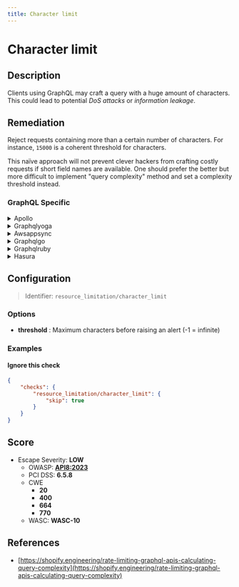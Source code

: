 ```yaml
---
title: Character limit
---
```


# Character limit

## Description

Clients using GraphQL may craft a query with a huge amount of characters.
This could lead to potential *DoS attacks* or *information leakage*.


## Remediation

Reject requests containing more than a certain number of characters.
For instance, `15000` is a coherent threshold for characters.

This naïve approach will not prevent clever hackers from crafting costly requests if short field names are available.
One should prefer the better but more difficult to implement "query complexity" method and set a complexity threshold instead.



### GraphQL Specific

<details>
    <summary>Apollo</summary>

Reject requests containing more than a certain number of characters. For instance, `15000` is a coherent threshold for characters.Install our open source package [GraphQL Armor](https://github.com/Escape-Technologies/graphql-armor) for Apollo.

</details>

<details>
    <summary>Graphqlyoga</summary>

Reject requests containing more than a certain number of characters. For instance, `15000` is a coherent threshold for characters.Install our open source package [GraphQL Armor](https://github.com/Escape-Technologies/graphql-armor) for Yoga.Otherwise, you can use the standalone [envelop plugin](https://www.npmjs.com/package/@escape.tech/graphql-armor-character-limit) directly.

</details>

<details>
    <summary>Awsappsync</summary>

Add ACL rule to prevent requests bigger than a threshold. (e.g., 3000 characters)This would be entered into the Rule JSON editor when creating a web ACL in the AWS WAF Console :```json{  "Name": "BodySizeRule",  "Priority": 1,  "RuleAction": {    "Block": {}  },  "Statement": {    "SizeConstraintStatement": {      "ComparisonOperator": "GE",      "FieldToMatch": {        "Body": {}      },      "Size": 3000,      "TextTransformations": [        {          "Priority": 0,          "Type": "NONE"        }      ]    }  },  "VisibilityConfig": {    "CloudWatchMetricsEnabled": true,    "MetricName": "BodySizeRule",    "SampledRequestsEnabled": true  }}```Don't forget to associate the previously created ACL rule with your AppSync API.For more information refer to :[AWS AppSync - Developer Guide](https://docs.aws.amazon.com/appsync/latest/devguide/what-is-appsync.html) [Integrate an AppSync API with AWS WAF](https://docs.aws.amazon.com/appsync/latest/devguide/WAF-Integration.html) [AWS Web Application Firewall](https://docs.aws.amazon.com/waf/latest/developerguide/waf-chapter.html)

</details>

<details>
    <summary>Graphqlgo</summary>

You can limit query size with a net/http middlware.```go func limitBodySize(next http.Handler, limit int64) http.Handler {  return http.HandlerFunc(func(w http.ResponseWriter, r *http.Request) {    limitedBody := http.MaxBytesReader(w, r.Body, limit)    bodyBytes, err := ioutil.ReadAll(limitedBody)    limitedBody.Close()    if err != nil {      message := "{\"errors\":[{\"message\":\"Request too large.\"}],\"data\":null}"      w.Write([]byte(message))    } else {      r.Body = ioutil.NopCloser(bytes.NewBuffer(bodyBytes))      next.ServeHTTP(w, r)    }  })}func main(){  ...  h := handler.New(&handler.Config{    Schema:   &schema  })  http.Handle("/graphql", limitBodySize(h, 3000))}```

</details>

<details>
    <summary>Graphqlruby</summary>

In Ruby on Rails, you can create a middleware to reject oversized requests for GraphQL endpoints.```ruby# app/middlewares/graphql_query_limit.rb class GraphqlQueryLimit  def initialize(app, max_length: 15000)    @app = app    @max_length = max_length  end  def call(env)    if env['PATH_INFO'] == '/graphql' && env['CONTENT_LENGTH'].to_i > @max_length      return [413, { 'Content-Type' => 'application/json' }, [{ errors: [{ message: 'Query is too large.' }] }.to_json]]    end    @app.call(env)  endend# config/application.rb module YourApplication  class Application < Rails::Application    # Add the middleware to the stack    config.middleware.use GraphqlQueryLimit  endend```This middleware checks the content length of incoming requests to the `/graphql` endpoint and rejects those that exceed the maximum allowed size.

</details>

<details>
    <summary>Hasura</summary>

To prevent oversized requests in Hasura, you can set up a custom limit for the maximum size of a request body.```yaml# docker-compose.yml version: '3.6'services:  hasura:    image: hasura/graphql-engine:v1.3.3    ports:    - "8080:8080"    environment:      HASURA_GRAPHQL_MAX_REQUEST_SIZE: '15000' # Set the maximum request size in bytes```This configuration will limit the request body size to 15000 bytes, rejecting any request that exceeds this size.

</details>

## Configuration

> Identifier: `resource_limitation/character_limit`

### Options

- **threshold** : Maximum characters before raising an alert (-1 = infinite)
  



### Examples



#### Ignore this check

```json
{
    "checks": {
        "resource_limitation/character_limit": {
            "skip": true
        }
    }
}
```




## Score

- Escape Severity: **<span className="low-severity">LOW</span>**
  - OWASP: **[API8:2023](https://github.com/OWASP/API-Security/blob/master/editions/2023/en/0xa8-security-misconfiguration.md)**
  - PCI DSS: **6.5.8**
  - CWE
    - **20**
    - **400**
    - **664**
    - **770**
  - WASC: **WASC-10**
  
  






## References

- [https://shopify.engineering/rate-limiting-graphql-apis-calculating-query-complexity](https://shopify.engineering/rate-limiting-graphql-apis-calculating-query-complexity)
  